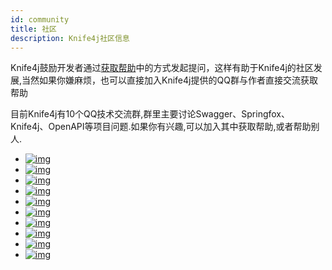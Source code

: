 ```yaml
---
id: community
title: 社区
description: Knife4j社区信息
---
```





Knife4j鼓励开发者通过[获取帮助](community/community-get-helps)中的方式发起提问，这样有助于Knife4j的社区发展,当然如果你嫌麻烦，也可以直接加入Knife4j提供的QQ群与作者直接交流获取帮助

目前Knife4j有10个QQ技术交流群,群里主要讨论Swagger、Springfox、Knife4j、OpenAPI等项目问题.如果你有兴趣,可以加入其中获取帮助,或者帮助别人.

- [![img](https://img.shields.io/badge/%E5%8A%A0%E5%85%A5QQ1%E7%BE%A4-453925079(%E6%BB%A1)-red.svg)](https://shang.qq.com/wpa/qunwpa?idkey=9a160903786b88bf3ca112842e501d3623510db4f1c307eec81849165485bf5f)
- [![img](https://img.shields.io/badge/%E5%8A%A0%E5%85%A5QQ2%E7%BE%A4-621154782(%E6%BB%A1)-red.svg)](https://shang.qq.com/wpa/qunwpa?idkey=11e0a1453a6a3695bd8ed709fbc8359c9c48dd8538aaafbece7b84ecd325b91c)
- [![img](https://img.shields.io/badge/%E5%8A%A0%E5%85%A5QQ3%E7%BE%A4-608374991(%E6%BB%A1)-red.svg)](https://shang.qq.com/wpa/qunwpa?idkey=16b81902c23fbca82780fa107da1b6612e2ee44a05c4103c9176ad9d61c2f6bf)
- [![img](https://img.shields.io/badge/%E5%8A%A0%E5%85%A5QQ4%E7%BE%A4-593495275(%E6%BB%A1)-red.svg)](https://qm.qq.com/cgi-bin/qm/qr?k=8mdCNeiPZsMuUtB8rC8jIopW5vfmYAXQ&jump_from=webapi)
- [![img](https://img.shields.io/badge/%E5%8A%A0%E5%85%A5QQ5%E7%BE%A4-875261246-red.svg)](https://qm.qq.com/cgi-bin/qm/qr?k=5io7kZQUXSanKDpFhzNHdv1EFKyG3qUV&jump_from=webapi)
- [![img](https://img.shields.io/badge/%E5%8A%A0%E5%85%A5QQ6%E7%BE%A4-864803363-red.svg)](https://qm.qq.com/cgi-bin/qm/qr?k=W05BroMBHE2iONGZJaC74v5hVAneObLG&jump_from=webapi)
- [![img](https://img.shields.io/badge/%E5%8A%A0%E5%85%A5QQ7%E7%BE%A4-416830138-red.svg)](https://qm.qq.com/cgi-bin/qm/qr?k=zLKN7oFrvjU4E0yjxxtUWltNIdkxeACc&jump_from=webapi)
- [![img](https://img.shields.io/badge/%E5%8A%A0%E5%85%A5QQ8%E7%BE%A4-604991615-red.svg)](https://qm.qq.com/cgi-bin/qm/qr?k=CxnHxkIRhJGYXAhGcEk6_Z5qFDjNi_u0&jump_from=webapi)
- [![img](https://img.shields.io/badge/%E5%8A%A0%E5%85%A5QQ9%E7%BE%A4-792213363-red.svg)](https://qm.qq.com/cgi-bin/qm/qr?k=E8UzoUTQfjOeTShZUpbukHgtsIWfHvd0&jump_from=webapi)
- [![img](https://img.shields.io/badge/%E5%8A%A0%E5%85%A5QQ10%E7%BE%A4-865109653-red.svg)](https://qm.qq.com/cgi-bin/qm/qr?k=0YIb73ROrP6NW6lWchMRDwJ-Rpaoy2ZN&jump_from=webapi)
